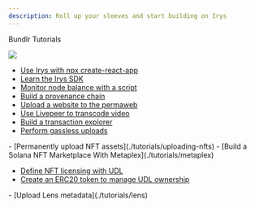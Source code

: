 ```yaml
---
description: Roll up your sleeves and start building on Irys
---
```



<div className="py-20">
<Heading level={1}  className="mb-4">Bundlr Tutorials</Heading>

</div>

<img
	src="https://irys.xyz/new/assets/home/data-donuts.webp"
	className="absolute mt-20 top-20 hidden xl:flex right-10 w-[300px]"
/>

<div className="-mt-10">
<SectionTitle title={"Basics"} />

-   [Use Irys with npx create-react-app](./tutorials/react)
-   [Learn the Irys SDK](./tutorials/irys-sdk.mdx)
-   [Monitor node balance with a script](./tutorials/monitor-node-balance)
-   [Build a provenance chain](./tutorials/provenance-chain)
-   [Upload a website to the permaweb](./tutorials/uploading-static-sites)
-   [Use Livepeer to transcode video](./tutorials/livepeer)
-   [Build a transaction explorer](./tutorials/irys-explorer)
-   [Perform gassless uploads](./tutorials/gassless-uploading)

</div>

<div className="mt-10">
<SectionTitle title={"NFTs"} />
- [Permanently upload NFT assets](./tutorials/uploading-nfts) 
- [Build a Solana NFT Marketplace With Metaplex](./tutorials/metaplex)

</div>

<div className="mt-10">
<SectionTitle title={"UDL"} />

-   [Define NFT licensing with UDL](./tutorials/udl-nft)
-   [Create an ERC20 token to manage UDL ownership](./tutorials/udl-erc20)

</div>

<div className="mt-10">
<SectionTitle title={"Lens"} />
-   [Upload Lens metadata](./tutorials/lens)

</div>
